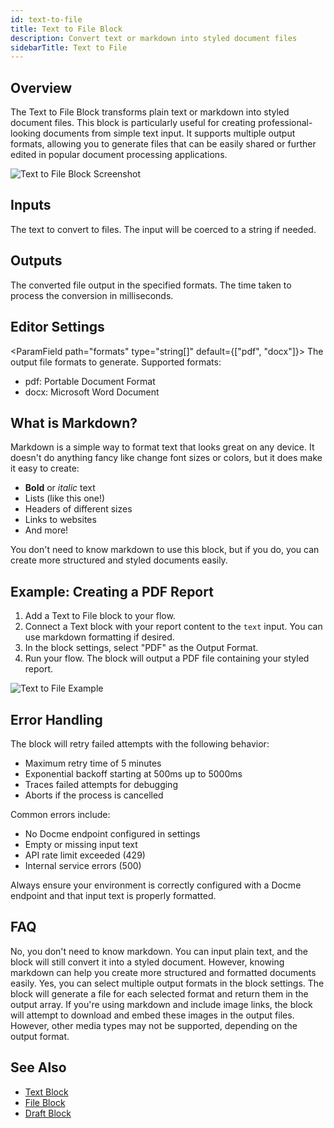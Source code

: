 ```yaml
---
id: text-to-file
title: Text to File Block
description: Convert text or markdown into styled document files
sidebarTitle: Text to File
---
```


## Overview

The Text to File Block transforms plain text or markdown into styled document files. This block is particularly useful for creating professional-looking documents from simple text input. It supports multiple output formats, allowing you to generate files that can be easily shared or further edited in popular document processing applications.

<Frame>
  <img src="/images/text-to-file-block.png" alt="Text to File Block Screenshot" />
</Frame>

## Inputs

<ParamField path="text" type="string" required>
  The text to convert to files. The input will be coerced to a string if needed.
</ParamField>

## Outputs

<ResponseField name="files" type="file[]">
  The converted file output in the specified formats.
</ResponseField>

<ResponseField name="duration" type="number">
  The time taken to process the conversion in milliseconds.
</ResponseField>

## Editor Settings

<ParamField path="formats" type="string[]" default={["pdf", "docx"]}>
  The output file formats to generate. Supported formats:
  - pdf: Portable Document Format
  - docx: Microsoft Word Document
</ParamField>

## What is Markdown?

Markdown is a simple way to format text that looks great on any device. It doesn't do anything fancy like change font sizes or colors, but it does make it easy to create:

- **Bold** or *italic* text
- Lists (like this one!)
- Headers of different sizes
- Links to websites
- And more!

You don't need to know markdown to use this block, but if you do, you can create more structured and styled documents easily.

## Example: Creating a PDF Report

1. Add a Text to File block to your flow.
2. Connect a Text block with your report content to the `text` input. You can use markdown formatting if desired.
3. In the block settings, select "PDF" as the Output Format.
4. Run your flow. The block will output a PDF file containing your styled report.

<Frame>
  <img src="/images/text-to-file-example.png" alt="Text to File Example" />
</Frame>

## Error Handling

The block will retry failed attempts with the following behavior:
- Maximum retry time of 5 minutes
- Exponential backoff starting at 500ms up to 5000ms
- Traces failed attempts for debugging
- Aborts if the process is cancelled

Common errors include:
- No Docme endpoint configured in settings
- Empty or missing input text
- API rate limit exceeded (429)
- Internal service errors (500)

<Warning>
  Always ensure your environment is correctly configured with a Docme endpoint and that input text is properly formatted.
</Warning>

## FAQ

<AccordionGroup>
  <Accordion title="Do I need to know markdown to use this block?">
    No, you don't need to know markdown. You can input plain text, and the block will still convert it into a styled document. However, knowing markdown can help you create more structured and formatted documents easily.
  </Accordion>

  <Accordion title="Can I generate multiple file formats at once?">
    Yes, you can select multiple output formats in the block settings. The block will generate a file for each selected format and return them in the output array.
  </Accordion>

  <Accordion title="How does the block handle images or other media in the input text?">
    If you're using markdown and include image links, the block will attempt to download and embed these images in the output files. However, other media types may not be supported, depending on the output format.
  </Accordion>
</AccordionGroup>

## See Also

- [Text Block](/block-reference/data/text)
- [File Block](/block-reference/data/file)
- [Draft Block](/block-reference/draft/draft)
